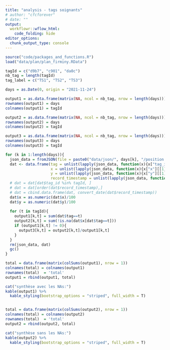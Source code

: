 ```yaml
---
title: "analysis - tags soignants"
# author: "cfcforever"
# date: ""
output: 
  workflowr::wflow_html:
    code_folding: hide
editor_options:
  chunk_output_type: console
---
```


```r
source("code/packages_and_functions.R")
load("data/plan/plan_firminy.RData")
```


```r
tagId = c("d9b7", "c901", "da0c")
nb_tag = length(tagId)
tag_label = c("TS1", "TS2", "TS3")

days = as.Date(0, origin = "2021-11-24")

output1 = as.data.frame(matrix(NA, ncol = nb_tag, nrow = length(days)))
rownames(output1) = days
colnames(output1) = tagId

output2 = as.data.frame(matrix(NA, ncol = nb_tag, nrow = length(days)))
rownames(output2) = days
colnames(output2) = tagId

output3 = as.data.frame(matrix(NA, ncol = nb_tag, nrow = length(days)))
rownames(output3) = days
colnames(output3) = tagId

for (k in 1:length(days)){
  json_data = fromJSON(file = paste0("data/json/", days[k], "/position.json"))
  dat <- data.frame(tag = unlist(lapply(json_data, function(x){x["tag_id"][[1]]})),
                    x = unlist(lapply(json_data, function(x){x["x"][[1]]})),
                    y = unlist(lapply(json_data, function(x){x["y"][[1]]})),
                    record_timestamp = unlist(lapply(json_data, function(x){x["record_timestamp"][[1]]})))
  # dat = dat[dat$tag_id %in% tagId, ]
  # dat = dat[order(dat$record_timestamp),]
  # dat = cbind.data.frame(dat, convert_date(dat$record_timestamp))
  dat$x = as.numeric(dat$x)/100
  dat$y = as.numeric(dat$y)/100
  
  for (t in tagId){
    output1[k,t] = sum(dat$tag==t)
    output2[k,t] = sum(!is.na(dat$x[dat$tag==t]))
    if (output1[k,t] != 0){
      output3[k,t] = output2[k,t]/output1[k,t]
    }
  }
  rm(json_data, dat)
  gc()
}
```


```r
total = data.frame(matrix(colSums(output1), nrow = 1))
colnames(total) = colnames(output1)
rownames(total)  = 'total'
output1 = rbind(output1, total)

cat("synthèse avec les NAs:")
kable(output1) %>%
  kable_styling(bootstrap_options = "striped", full_width = T)


total = data.frame(matrix(colSums(output2), nrow = 1))
colnames(total) = colnames(output2)
rownames(total)  = 'total'
output2 = rbind(output2, total)

cat("synthèse sans les NAs:")
kable(output2) %>%
  kable_styling(bootstrap_options = "striped", full_width = T)
```







